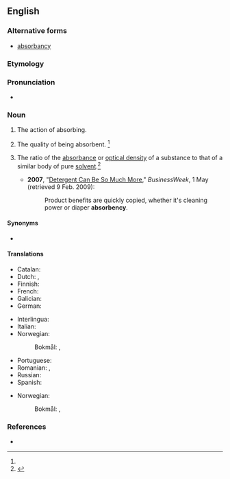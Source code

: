 ==English==

===Alternative forms===
* {{qualifier|physics}} [[absorbancy]]

===Etymology===
{{suffix|en|absorbance|y}}

===Pronunciation===
* {{a|US}} {{IPA|en|/æb.sɔɹ.bn̩.si/|/æb.zɔɹ.bn̩.si/|/əb.sɔɹ.bn̩.si/|/əb.zɔɹ.bn̩.si/}}

===Noun===
{{en-noun|~}}

# {{lb|en|obsolete}} The action of absorbing.
# The quality of being absorbent. {{defdate|First attested in the mid 19<sup>th</sup> century.}}<ref name=SOED/>
# {{lb|en|physics}} The ratio of the [[absorbance]] or [[optical density]] of a substance to that of a similar body of pure [[solvent]].<ref name=SOED>{{R:SOED5|page=9}}</ref>
#* '''2007''', "[http://www.businessweek.com/magazine/content/06_18/b3982087.htm?chan=innovation_branding_top+stories Detergent Can Be So Much More]," ''BusinessWeek'', 1 May (retrieved 9 Feb. 2009):
#*: Product benefits are quickly copied, whether it's cleaning power or diaper '''absorbency'''.

====Synonyms====
* {{l|en|absorptiveness}}

====Translations====
{{trans-top|quality of being absorbent}}
* Catalan: {{t|ca|absorbència|f}}
* Dutch: {{t+|nl|absorptie|f}}, {{t+|nl|absorptievermogen|n}}
* Finnish: {{t|fi|absorboivuus}}
* French: {{t+|fr|absorbance|f}}
* Galician: {{t|gl|absorbencia|f}}
* German: {{t|de|Absorbierfähigkeit|f}}
{{trans-mid}}
* Interlingua: {{t|ia|absorbentia}}
* Italian: {{t|it|[[capacità]] di [[assorbimento]]}}
* Norwegian:
*: Bokmål: {{t|nb|absorberingsevne|m|f}}, {{t|nb|absorpsjonsevne|m|f}}
* Portuguese: {{t|pt|absorvência|f}}
* Romanian: {{t|ro|absorbanță|f}}, {{t|ro|[[capacitate]] de [[absorbție]]}}
* Russian: {{t|ru|поглоти́тельная спосо́бность|f}}
* Spanish: {{t+|es|absorbencia|f}}
{{trans-bottom}}
{{trans-top|the ratio of the absorbance}}
* Norwegian:
*: Bokmål: {{t|nb|absorberingsevne|m|f}}, {{t|nb|absorpsjonsevne|m|f}}
{{trans-bottom}}

===References===
<references/>
* {{R:Webster 1913}}